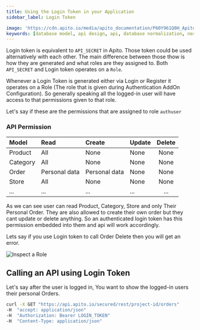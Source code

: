 ```yaml
---
title: Using the Login Token in your Application
sidebar_label: Login Token

image: 'https://cdn.apito.io/media/apito_documentation/P60Y961Q0H_Apito_Console___Edit_A_Role.png'
keywords: [database model, api design, api, database normalization, nosql, nosql database design]
---
```

<head>
    <meta property="og:type" content="article" />
</head>

Login token is equivalent to `API_SECRET` in Apito. Those token could be used alternatively with each other.
The main difference between those thow is how they are generated and what roles are they assigned to. Both `API_SECRET` and Login token operates on a `Role`.

Whenever a Login Token is generated either via Login or Register it operates on a Role (The role that is given during Authentication AddOn Configuration).
So generally speaking all the logged-in user will have access to that permissions given to that role.

Let's say if these are the permissions that are assigned to role `authuser`

### API Permission
Model | Read | Create | Update | Delete
:-- | :-- | :-- | :-- | :--: |
Product | All | None | None | None |
Category | All | None | None | None |
Order | Personal data | Personal data | None | None |
Store | All | None | None | None |
... | ... | ... | ... | ... |

As we can see user can read Product, Category, Store and only Their Personal Order. They are also allowed to create their own order but they cant update or delete anything.
So an authenticated login token has this permission embedded into them and api will work accordingly.

Lets say if you use Login token to call Order Delete then you will get an error.

<img alt='Inspect a Role' width='auto' height='auto' src='https://cdn.apito.io/media/apito_documentation/P60Y961Q0H_Apito_Console___Edit_A_Role.png' />

## Calling an API using Login Token

Let's say after the user is logged in, You want to show the logged-in users their personal Orders.

```bash
curl -X GET "https://api.apito.io/secured/rest/project-id/orders"
-H  "accept: application/json"
-H  "Authorization: Bearer LOGIN_TOKEN"
-H  "Content-Type: application/json"
```
